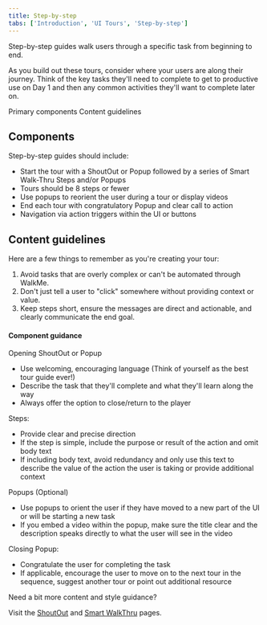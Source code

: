 ```yaml
---
title: Step-by-step
tabs: ['Introduction', 'UI Tours', 'Step-by-step']
---
```


<PageDescription>

  Step-by-step guides walk users through a specific task from beginning to end.

  As you build out these tours, consider where your users are along their journey. Think of the key tasks they'll need to complete to get to productive use on Day 1 and then any common activities they'll want to complete later on.

</PageDescription>

<AnchorLinks>
  <AnchorLink>Primary components</AnchorLink>
  <AnchorLink>Content guidelines </AnchorLink>
</AnchorLinks>

## Components

Step-by-step guides should include: 

* Start the tour with a ShoutOut or Popup followed by a series of Smart Walk-Thru Steps and/or Popups
* Tours should be 8 steps or fewer 
* Use popups to reorient the user during a tour or display videos
* End each tour with congratulatory Popup and clear call to action 
* Navigation via action triggers within the UI or buttons 

## Content guidelines

Here are a few things to remember as you're creating your tour: 

1. Avoid tasks that are overly complex or can't be automated through WalkMe. 
2. Don't just tell a user to "click" somewhere without providing context or value.
3. Keep steps short, ensure the messages are direct and actionable, and clearly communicate the end goal.

#### Component guidance 

Opening ShoutOut or Popup
* Use welcoming, encouraging language (Think of yourself as the best tour guide ever!) 
* Describe the task that they'll complete and what they'll learn along the way 
* Always offer the option to close/return to the player 

Steps: 
* Provide clear and precise direction
* If the step is simple, include the purpose or result of the action and omit body text
* If including body text, avoid redundancy and only use this text to describe the value of the action the user is taking or provide additional context

Popups (Optional) 
* Use popups to orient the user if they have moved to a new part of the UI or will be starting a new task
* If you embed a video within the popup, make sure the title clear and the description speaks directly to what the user will see in the video 

Closing Popup: 
* Congratulate the user for completing the task
* If applicable, encourage the user to move on to the next tour in the sequence, suggest another tour or point out additional resource

Need a bit more content and style guidance?

Visit the [ShoutOut](/walkme-guide/shoutout) and [Smart WalkThru](/walkme-guide/smart-walk-thrus) pages.
